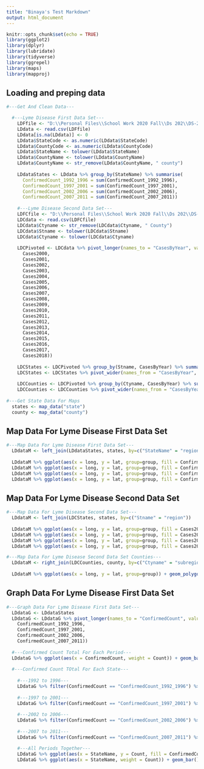 ```yaml
---
title: "Binaya's Test Markdown"
output: html_document
---
```


```r
knitr::opts_chunk$set(echo = TRUE)
library(ggplot2)
library(dplyr)
library(lubridate)
library(tidyverse)
library(ggrepel)
library(maps)
library(mapproj)
```

## Loading and preping data

```r
#---Get And Clean Data---

  #---Lyme Disease First Data Set---
    LDFfile <- "D:\\Personal Files\\School Work 2020 Fall\\Ds 202\\DS-202-Final-Project\\Data sets\\LymeDisease_9211_county (1).csv"
    LDdata <- read.csv(LDFfile)
    LDdata[is.na(LDdata)] <- 0
    LDdata$StateCode <- as.numeric(LDdata$StateCode)
    LDdata$CountyCode <- as.numeric(LDdata$CountyCode)
    LDdata$StateName <- tolower(LDdata$StateName)
    LDdata$CountyName <- tolower(LDdata$CountyName)
    LDdata$CountyName <- str_remove(LDdata$CountyName, " county")
    
    LDdataStates <- LDdata %>% group_by(StateName) %>% summarise(
      ConfirmedCount_1992_1996 = sum(ConfirmedCount_1992_1996),
      ConfirmedCount_1997_2001 = sum(ConfirmedCount_1997_2001),
      ConfirmedCount_2002_2006 = sum(ConfirmedCount_2002_2006),
      ConfirmedCount_2007_2011 = sum(ConfirmedCount_2007_2011))
  
    #---Lyme Disease Second Data Set---
    LDFCfile <- "D:\\Personal Files\\School Work 2020 Fall\\Ds 202\\DS-202-Final-Project\\Data sets\\LD-Case-Counts-by-County-00-18.csv"
    LDCdata <- read.csv(LDFCfile)
    LDCdata$Ctyname <- str_remove(LDCdata$Ctyname, " County")
    LDCdata$Stname <- tolower(LDCdata$Stname)
    LDCdata$Ctyname <- tolower(LDCdata$Ctyname)
    
    LDCPivoted <- LDCdata %>% pivot_longer(names_to = "CasesByYear", values_to = "Count", cols = c(
      Cases2000, 
      Cases2001,
      Cases2002,
      Cases2003,
      Cases2004, 
      Cases2005,
      Cases2006,
      Cases2007,
      Cases2008, 
      Cases2009,
      Cases2010,
      Cases2011,
      Cases2012, 
      Cases2013,
      Cases2014,
      Cases2015,
      Cases2016,
      Cases2017,
      Cases2018))
    
    LDCStates <- LDCPivoted %>% group_by(Stname, CasesByYear) %>% summarise(CasesTotal = sum(Count))
    LDCStates <- LDCStates %>% pivot_wider(names_from = "CasesByYear", values_from = "CasesTotal")
    
    LDCCounties <- LDCPivoted %>% group_by(Ctyname, CasesByYear) %>% summarise(CasesTotal = sum(Count))
    LDCCounties <- LDCCounties %>% pivot_wider(names_from = "CasesByYear", values_from = "CasesTotal")
    
#---Get State Data For Maps
  states <- map_data("state")
  county <- map_data("county")
```

## Map Data For Lyme Disease First Data Set

```r
#---Map Data For Lyme Disease First Data Set---
  LDdataM <- left_join(LDdataStates, states, by=c("StateName" = "region"))
  
  LDdataM %>% ggplot(aes(x = long, y = lat, group=group, fill = ConfirmedCount_1992_1996)) + geom_polygon(color = "grey") + coord_map()
  LDdataM %>% ggplot(aes(x = long, y = lat, group=group, fill = ConfirmedCount_1997_2001)) + geom_polygon(color = "grey") + coord_map()
  LDdataM %>% ggplot(aes(x = long, y = lat, group=group, fill = ConfirmedCount_2002_2006)) + geom_polygon(color = "grey") + coord_map()
  LDdataM %>% ggplot(aes(x = long, y = lat, group=group, fill = ConfirmedCount_2007_2011)) + geom_polygon(color = "grey") + coord_map()

```

## Map Data For Lyme Disease Second Data Set

```r
#---Map Data For Lyme Disease Second Data Set---
  LDdataM <- left_join(LDCStates, states, by=c("Stname" = "region"))
  
  LDdataM %>% ggplot(aes(x = long, y = lat, group=group, fill = Cases2000)) + geom_polygon(color = NA) + coord_map()
  LDdataM %>% ggplot(aes(x = long, y = lat, group=group, fill = Cases2006)) + geom_polygon(color = NA) + coord_map()
  LDdataM %>% ggplot(aes(x = long, y = lat, group=group, fill = Cases2011)) + geom_polygon(color = NA) + coord_map()
  LDdataM %>% ggplot(aes(x = long, y = lat, group=group, fill = Cases2018)) + geom_polygon(color = NA) + coord_map()

```

```r
#---Map Data For Lyme Disease Second Data Set Counties---
  LDdataM <- right_join(LDCCounties, county, by=c("Ctyname" = "subregion"))
  
  LDdataM %>% ggplot(aes(x = long, y = lat, group=group)) + geom_polygon(data = LDdataM, aes(fill = Cases2018)) + coord_map()

```

## Graph Data For Lyme Disease First Data Set

```r
#---Graph Data For Lyme Disease First Data Set---
  LDdataG <- LDdataStates
  LDdataG <- LDdataG %>% pivot_longer(names_to = "ConfirmedCount", values_to = "Count", cols = c(
    ConfirmedCount_1992_1996, 
    ConfirmedCount_1997_2001, 
    ConfirmedCount_2002_2006, 
    ConfirmedCount_2007_2011))
  
  #---Confirmed Count Total For Each Period---
  LDdataG %>% ggplot(aes(x = ConfirmedCount, weight = Count)) + geom_bar() + theme(axis.text.x=element_text(angle = -90, vjust = 0.5)) + ggtitle("Confirmed Cases Sum by Period")
  
  #---Confirmed Count TOtal For Each State---
  
    #---1992 to 1996---
    LDdataG %>% filter(ConfirmedCount == "ConfirmedCount_1992_1996") %>% ggplot(aes(x = StateName, y = Count)) + geom_bar(position = 'dodge', stat='identity') + theme(axis.text.x=element_text(angle = -90, vjust = 0.5)) + ggtitle("Confirmed Cases from 1992-1996") + geom_text(aes(label=Count), position=position_dodge(width=0.9), vjust=-0.25, size = 2)
    
    #---1997 to 2001---
    LDdataG %>% filter(ConfirmedCount == "ConfirmedCount_1997_2001") %>% ggplot(aes(x = StateName, y = Count)) + geom_bar(position = 'dodge', stat='identity') + theme(axis.text.x=element_text(angle = -90, vjust = 0.5)) + ggtitle("Confirmed Cases from 1997-2001") + geom_text(aes(label=Count), position=position_dodge(width=0.9), vjust=-0.25, size = 2)
    
    #---2002 to 2006---
    LDdataG %>% filter(ConfirmedCount == "ConfirmedCount_2002_2006") %>% ggplot(aes(x = StateName, y = Count)) + geom_bar(position = 'dodge', stat='identity') + theme(axis.text.x=element_text(angle = -90, vjust = 0.5)) + ggtitle("Confirmed Cases from 2002-2006") + geom_text(aes(label=Count), position=position_dodge(width=0.9), vjust=-0.25, size = 2)
    
    #---2007 to 2011---
    LDdataG %>% filter(ConfirmedCount == "ConfirmedCount_2007_2011") %>% ggplot(aes(x = StateName, y = Count)) + geom_bar(position = 'dodge', stat='identity') + theme(axis.text.x=element_text(angle = -90, vjust = 0.5)) + ggtitle("Confirmed Cases from 2007-2011") + geom_text(aes(label=Count), position=position_dodge(width=0.9), vjust=-0.25, size = 2)

    #---All Periods Together---
    LDdataG %>% ggplot(aes(x = StateName, y = Count, fill = ConfirmedCount)) + geom_bar(stat = "identity", position = 'dodge') + theme(axis.text.x=element_text(angle = -90, vjust = 0.5)) + ggtitle("Confirmed Cases By State and Period")
    LDdataG %>% ggplot(aes(x = StateName, weight = Count)) + geom_bar() + theme(axis.text.x=element_text(angle = -90, vjust = 0.5)) + facet_wrap(~ConfirmedCount)
  
```
